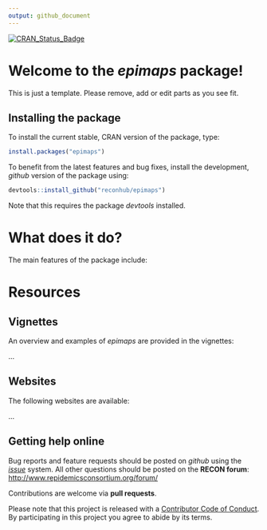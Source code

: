 ```yaml
---
output: github_document
---
```


[![CRAN_Status_Badge](http://www.r-pkg.org/badges/version/epimaps)](https://cran.r-project.org/package=epimaps)

# Welcome to the *epimaps* package!

This is just a template. Please remove, add or edit parts as you see fit.

## Installing the package

To install the current stable, CRAN version of the package, type:
```r
install.packages("epimaps")
```

To benefit from the latest features and bug fixes, install the development, *github* version of the package using:
```r
devtools::install_github("reconhub/epimaps")
```

Note that this requires the package *devtools* installed.


# What does it do?

The main features of the package include:



# Resources

## Vignettes

An overview and examples of *epimaps* are provided in the vignettes:

...

## Websites

The following websites are available:

...

## Getting help online

Bug reports and feature requests should be posted on *github* using the [*issue*](http://github.com/reconhub/epimaps/issues) system. All other questions should be posted on the **RECON forum**: <br>
[http://www.repidemicsconsortium.org/forum/](http://www.repidemicsconsortium.org/forum/)

Contributions are welcome via **pull requests**.

Please note that this project is released with a [Contributor Code of Conduct](CONDUCT.md). By participating in this project you agree to abide by its terms.

